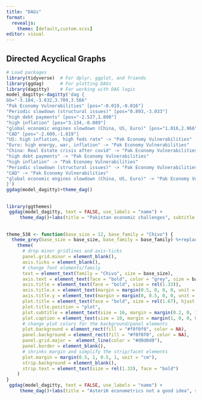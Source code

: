 ---
title: "DAGs"
format:
  revealjs:
    theme: [default,custom.scss]
editor: visual
---

## Directed Acyclical Graphs

```{r}
# Load packages
library(tidyverse)  # For dplyr, ggplot, and friends
library(ggdag)      # For plotting DAGs
library(dagitty)    # For working with DAG logic
model_dagitty<-dagitty('dag {
bb="-3.184,-3.632,3.709,3.566"
"Pak Economy Vulnerabilities" [pos="-0.019,-0.016"]
"Periodic slowdown (structural issues)" [pos="0.893,-3.033"]
"high debt payments" [pos="-2.527,1.890"]
"high inflation" [pos="3.134,-0.089"]
"global economic engines slowdown (China, US, Euro)" [pos="1.016,2.966"]
"CAD" [pos="-2.609,-1.819"]
"US: high inflation, high feds rate" -> "Pak Economy Vulnerabilities"
"Euro: high energy, war, inflation" -> "Pak Economy Vulnerabilities"
"China: Real Estate crisis after covid" -> "Pak Economy Vulnerabilities"
"high debt payments" -> "Pak Economy Vulnerabilities"
"high inflation" -> "Pak Economy Vulnerabilities"
"Periodic slowdown (structural issues)" -> "Pak Economy Vulnerabilities"
"CAD" -> "Pak Economy Vulnerabilities"
"global economic engines slowdown (China, US, Euro)" -> "Pak Economy Vulnerabilities"
}')
ggdag(model_dagitty)+theme_dag()
```

## 

```{r}
library(ggthemes)
 ggdag(model_dagitty, text = FALSE, use_labels = "name") +
     theme_dag()+labs(title = "Pakistan economic challenges", subtitle = "Pakistan economy was in its usual periodic slowdown (regular phenomenon due to structual issues) and this crisis has deepened \nfurther due to devastating floods in the country and global economic recession.  Three engines of global (US, China and Europe)  have \n economic recession. China has not recovered from covid disruption and its real estate is not performing well while Europe and US has also slow down \n due to high inflation and nonsense Russia-Ukraine war. All these three are major trading partners of Pakistan. \n Globally high interest rate poses a great risk of capital flight. Pakistan economy was already specially at the global level which was \n not previously the case when Pakistan needed foreign support. There is need for systemic thinking to overcome the crisis.",caption = "By: Zahid Asghar")+theme_fivethirtyeight()
```

## 

```{r}
theme_538 <- function(base_size = 12, base_family = "Chivo") {
  theme_grey(base_size = base_size, base_family = base_family) %+replace%
    theme(
      # drop minor gridlines and axis-ticks
      panel.grid.minor = element_blank(),
      axis.ticks = element_blank(),
      # change font elements/family
      text = element_text(family = "Chivo", size = base_size),
      axis.text = element_text(face = "bold", color = "grey", size = base_size),
      axis.title = element_text(face = "bold", size = rel(1.33)),
      axis.title.x = element_text(margin = margin(0.5, 0, 0, 0, unit = "cm")),
      axis.title.y = element_text(margin = margin(0, 0.5, 0, 0, unit = "cm"), angle =90),
      plot.title = element_text(face = "bold", size = rel(1.67), hjust = 0),
      plot.title.position = "plot",
      plot.subtitle = element_text(size = 16, margin = margin(0.2, 0, 1, 0, unit = "cm"), hjust = 0),
      plot.caption = element_text(size = 10, margin = margin(1, 0, 0, 0, unit = "cm"), hjust = 1),
      # change plot colors for the background/panel elements
      plot.background = element_rect(fill = "#f0f0f0", color = NA),
      panel.background = element_rect(fill = "#f0f0f0", color = NA),
      panel.grid.major =  element_line(color = "#d0d0d0"),
      panel.border = element_blank(),
      # shrinks margin and simplify the strip/facet elements
      plot.margin = margin(0.5, 1, 0.5, 1, unit = "cm"),
      strip.background = element_blank(),
      strip.text = element_text(size = rel(1.33), face = "bold")
    )
}
 ggdag(model_dagitty, text = FALSE, use_labels = "name") +
     theme_dag()+labs(title = "AsteriK econometrics not a good idea", subtitle = "Finding possible solutions of a problem in observed data is more than simply \n running regressions. It demands holistic thinking.",caption = "By: Zahid Asghar")+theme_538()
```
